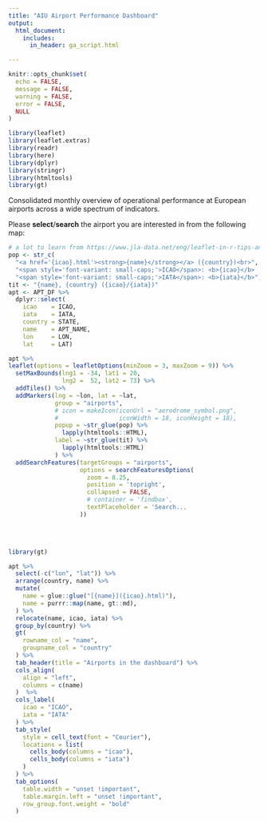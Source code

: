 ```yaml
---
title: "AIU Airport Performance Dashboard"
output:
  html_document:
    includes: 
      in_header: ga_script.html

---
```


```r
knitr::opts_chunk$set(
  echo = FALSE,
  message = FALSE,
  warning = FALSE,
  error = FALSE,
  NULL
)

library(leaflet)
library(leaflet.extras)
library(readr)
library(here)
library(dplyr)
library(stringr)
library(htmltools)
library(gt)
```

Consolidated monthly overview of operational performance at European airports
across a wide spectrum of indicators.


Please **select**/**search** the airport you are interested in from the following map:

<!-- <div id='findbox' style='position: relative;'> -->
<!-- </div> -->
<!-- <br> -->

```r
# a lot to learn from https://www.jla-data.net/eng/leaflet-in-r-tips-and-tricks/
pop <- str_c(
  "<a href='{icao}.html'><strong>{name}</strong></a> ({country})<br>",
  "<span style='font-variant: small-caps;'>ICAO</span>: <b>{icao}</b> | ",
  "<span style='font-variant: small-caps;'>IATA</span>: <b>{iata}</b>")
tit <- "{name}, {country} ({icao}/{iata})"
apt <- APT_DF %>%
  dplyr::select(
    icao    = ICAO,
    iata    = IATA,
    country = STATE,
    name    = APT_NAME,
    lon     = LON,
    lat     = LAT)

apt %>%
leaflet(options = leafletOptions(minZoom = 3, maxZoom = 9)) %>%
  setMaxBounds(lng1 = -34, lat1 = 20,
               lng2 =  52, lat2 = 73) %>%
  addTiles() %>%
  addMarkers(lng = ~lon, lat = ~lat,
             group = "airports",
             # icon = makeIcon(iconUrl = "aerodrome_symbol.png",
             #                 iconWidth = 18, iconHeight = 18),
             popup = ~str_glue(pop) %>%
               lapply(htmltools::HTML),
             label = ~str_glue(tit) %>%
               lapply(htmltools::HTML)
             ) %>%
  addSearchFeatures(targetGroups = "airports",
                    options = searchFeaturesOptions(
                      zoom = 8.25,
                      position = 'topright',
                      collapsed = FALSE,
                      # container = 'findbox',
                      textPlaceholder = 'Search...                           '
                    ))
  
```

<br>

```r
library(gt)

apt %>%
  select(-c("lon", "lat")) %>%
  arrange(country, name) %>%
  mutate(
    name = glue::glue("[{name}]({icao}.html)"),
    name = purrr::map(name, gt::md),
  ) %>%
  relocate(name, icao, iata) %>%
  group_by(country) %>%
  gt(
    rowname_col = "name",
    groupname_col = "country"
  ) %>%
  tab_header(title = "Airports in the dashboard") %>%
  cols_align(
    align = "left",
    columns = c(name)
  )  %>%
  cols_label(
    icao = "ICAO",
    iata = "IATA"
  ) %>%
  tab_style(
    style = cell_text(font = "Courier"),
    locations = list(
      cells_body(columns = "icao"),
      cells_body(columns = "iata")
    )
  ) %>%
  tab_options(
    table.width = "unset !important",
    table.margin.left = "unset !important",
    row_group.font.weight = "bold"
  )
```

